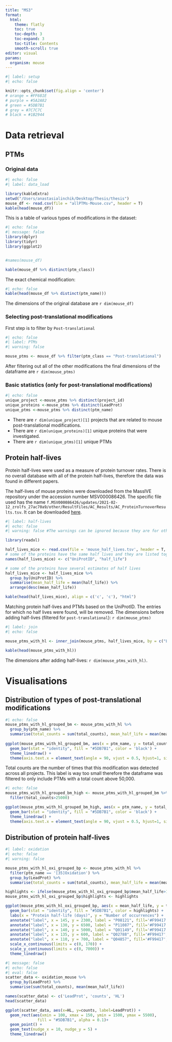 ```yaml
---
title: "MS3"
format: 
  html:
    theme: flatly
    toc: true
    toc-depth: 3
    toc-expand: 3
    toc-title: Contents
    smooth-scroll: true
editor: visual
params:
  organism: mouse
---
```


```r
#| label: setup
#| echo: false

knitr::opts_chunk$set(fig.align = 'center')
# orange = #FF681E
# purple = #5A2A82
# green = #5DB7B1
# grey = #7C7C7C
# black = #1B2944
```

# Data retrieval

## PTMs

### Original data

```r
#| echo: false
#| label: data_load

library(kableExtra)
setwd("/Users/anastasialinchik/Desktop/Thesis/thesis")
mouse_df <- read.csv(file = "allPTMs-Mouse.csv", header = T)
kable(head(mouse_df))
```

This is a table of various types of modifications in the dataset:

```r
#| echo: false
#| message: false
library(dplyr)
library(tidyr)
library(ggplot2)


#names(mouse_df)

kable(mouse_df %>% distinct(ptm_class))
```

The exact chemical modification:

```r
#| echo: false
kable(head(mouse_df %>% distinct(ptm_name)))
```

The dimensions of the original database are `r dim(mouse_df)`

### Selecting post-translational modifications

First step is to filter by `Post-translational`

```r
#| echo: false
#| label: PTMs
#| warning: false

mouse_ptms <- mouse_df %>% filter(ptm_class == "Post-translational")

```

After filtering out all of the other modifications the final dimensions of the dataframe are `r dim(mouse_ptms)`

### Basic statistics (only for post-translational modifications)

```r
#| echo: false
unique_project <-mouse_ptms %>% distinct(project_id)
unique_proteins <-mouse_ptms %>% distinct(LeadProt)
unique_ptms <-mouse_ptms %>% distinct(ptm_name)
```

-   There are `r dim(unique_project)[1]` projects that are related to mouse post-translational modifications.
-   There are `r dim(unique_proteins)[1]` unique proteins that were investigated.
-   There are `r dim(unique_ptms)[1]` unique PTMs

## Protein half-lives

Protein half-lives were used as a measure of protein turnover rates. There is no overall database with all of the protein half-lives, therefore the data was found in different papers.

The half-lives of mouse proteins were downloaded from the MassIVE repository under the accession number MSV000086426. The specific file used has the name `f.MSV000086426/updates/2021-02-12_zrolfs_27ac70a9/other/ResultFiles/AC_Results/AC_ProteinTurnoverResults.tsv`. It can be downloaded [here](https://massive.ucsd.edu/ProteoSAFe/dataset_files.jsp?task=5abc07078a064836827606e5455b8587#%7B%22table_sort_history%22%3A%22main.collection_asc%22%7D).

```r
#| label: half-lives
#| echo: false 
#| warning: false #The warnings can be ignored because they are for other columns. 

library(readxl)

half_lives_mice <- read.csv(file = 'mouse_half_lives.tsv', header = T, sep = "\t") %>% separate_rows(Protein, sep = ";") %>% select(Protein, Half.Life)
# some of the proteins have the same half lives and they are listed together
names(half_lives_mice) <- c("UniProtID", "half_life")

# some of the proteins have several estimates of half lives
half_lives_mice <- half_lives_mice %>%
  group_by(UniProtID) %>%
  summarise(mean_half_life = mean(half_life)) %>%
  arrange(desc(mean_half_life))

kable(head(half_lives_mice), align = c('c', 'c'), "html")
```

Matching protein half-lives and PTMs based on the UniProtID. The entries for which no half lives were found, will be removed. The dimensions before adding half-lives (filtered for `post-translational`): `r dim(mouse_ptms)`

```r
#| label: join
#| echo: false

mouse_ptms_with_hl <- inner_join(mouse_ptms, half_lives_mice, by = c("LeadProt" = "UniProtID")) 

kable(head(mouse_ptms_with_hl))
```

The dimensions after adding half-lives: `r dim(mouse_ptms_with_hl)`.

# Visualisations

## Distribution of types of post-translational modifications

```r
#| echo: false
mouse_ptms_with_hl_grouped_bm <- mouse_ptms_with_hl %>% 
  group_by(ptm_name) %>%
  summarise(total_counts = sum(total_counts), mean_half_life = mean(mean_half_life))
  
ggplot(mouse_ptms_with_hl_grouped_bm, aes(x = ptm_name, y = total_counts)) +
  geom_bar(stat = "identity", fill = "#5DB7B1", color = 'black') +
  theme_linedraw() +
  theme(axis.text.x = element_text(angle = 90, vjust = 0.5, hjust=1, size = 5))
```

Total counts are the number of times that this modification was detected across all projects. This label is way too small therefore the dataframe was filtered to only include PTMs with a total count above 50,000.

```r
#| echo: false
mouse_ptms_with_hl_grouped_bm_high <- mouse_ptms_with_hl_grouped_bm %>%
  filter(total_counts>25000)

ggplot(mouse_ptms_with_hl_grouped_bm_high, aes(x = ptm_name, y = total_counts)) +
  geom_bar(stat = "identity", fill = "#5DB7B1", color = 'black') +
  theme_linedraw() +
  theme(axis.text.x = element_text(angle = 90, vjust = 0.5, hjust=1, size = 12))
```

## Distribution of protein half-lives

```r
#| label: oxidation
#| echo: false
#| warning: false

mouse_ptms_with_hl_oxi_grouped_bp <- mouse_ptms_with_hl %>% 
  filter(ptm_name == '[35]Oxidation') %>%
  group_by(LeadProt) %>%
  summarise(total_counts = sum(total_counts), mean_half_life = mean(mean_half_life))

highlights <- ifelse(mouse_ptms_with_hl_oxi_grouped_bp$mean_half_life>115, '#F99417', 'black')
mouse_ptms_with_hl_oxi_grouped_bp$highlights <- highlights

ggplot(mouse_ptms_with_hl_oxi_grouped_bp, aes(x = mean_half_life, y = total_counts, color = highlights)) +
  geom_bar(stat = "identity", fill = "#5DB7B1", color = highlights) +
  labs(x = "Protein half-life (days)", y = "Number of occurrences") +
  annotate("label", x = 145, y = 2300, label = "P08121", fill='#F99417', alpha=1, label.padding = unit(0.3, 'line')) +
  annotate("label", x = 130, y = 6500, label = "P11087", fill='#F99417', alpha=1, label.padding = unit(0.3, 'line')) +
  annotate("label", x = 140, y = 5000, label = "Q01149", fill='#F99417', alpha=1, label.padding = unit(0.3, 'line')) +
  annotate("label", x = 135, y = 600, label = "Q02788", fill='#F99417', alpha=1, label.padding = unit(0.3, 'line')) +
  annotate("label", x = 110, y = 700, label = "Q04857", fill='#F99417', alpha=1, label.padding = unit(0.3, 'line')) +
  scale_x_continuous(limits = c(0, 170)) +
  scale_y_continuous(limits = c(0, 7000)) +
  theme_linedraw()

```

```r
#| message: false
#| echo: false
#| eval: false
scatter_data <- oxidation_mouse %>% 
  group_by(LeadProt) %>%
  summarise(sum(total_counts), mean(mean_half_life))

names(scatter_data) <- c('LeadProt', 'counts', 'HL')
head(scatter_data)

ggplot(scatter_data, aes(x=HL, y=counts, label=LeadProt)) +
  geom_rect(aes(xmin = 100, xmax = 150, ymin = 1500, ymax = 5500), 
              fill = "#5DB7B1", alpha = 0.1)+
  geom_point() +
  geom_text(nudge_x = 10, nudge_y = 5) +
  theme_linedraw()
```
